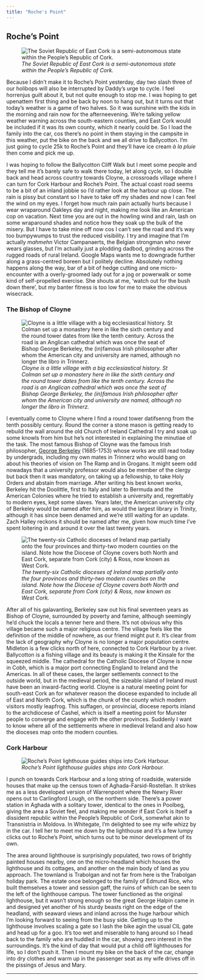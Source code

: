 ```yaml
---
title: "Roche's Point"
---
```


## **Roche's Point**

![*The Soviet Republic of East Cork is a semi-autonomous state within the People's Republic of Cork.*](images/aghada_soviet_republic.jpeg)

Because I didn't make it to Roche's Point yesterday, day two slash three of our holibops will also be interrupted by Daddy's urge to cycle. I feel horrenjus guilt about it, but not quite enough to stop me. I was hoping to get upenattem first thing and be back by noon to hang out, but it turns out that today's weather is a game of two halves. So it was sunshine with the kids in the morning and rain now for the afterneevening. We're talking yellow weather warning across the south-eastern counties, and East Cork would be included if it was its own county, which it nearly could be. So I load the family into the car, cos there's no point in them staying in the campsite in this weather, put the bike on the back and we all drive to Ballycotton. I'm just going to cycle 25k to Roche's Point and they'll have ice cream *à la pluie* then come and pick me up.

I was hoping to follow the Ballycotton Cliff Walk but I meet some people and they tell me it's barely safe to walk there today, let along cycle, so I double back and head across country towards Cloyne, a crossroads village where I can turn for Cork Harbour and Roche's Point. The actual coast road seems to be a bit of an inland jobbie so I'd rather look at the harbour up close. The rain is pissy but constant so I have to take off my shades and now I can feel the wind on my eyes. I forget how much rain pain actually hurts because I wear wraparound Oakleys day and night, making me look like an American cop on vacation. Next time you are out in the howling wind and rain, lash on some wraparound shades and notice how they soak up the bulk of the misery. But I have to take mine off now cos I can't see the road and it's way too bumpywumps to trust the reduced visibility. I try and imagine that I'm actually *mahmehn* Victor Campanaerts, the Belgian strongman who never wears glasses, but I'm actually just a plodding dadbod, grinding across the rugged roads of rural Ireland. Google Maps wants me to downgrade further along a grass-centred boreen but I politely decline. Absolutely nothing happens along the way, bar of a bit of hedge cutting and one micro-encounter with a overly-groomed lady out for a jog or powerwalk or some kind of self-propelled exercise. She shouts at me, 'watch out for the bush down there', but my banter fitness is too low for me to make the obvious wisecrack.

### The Bishop of Cloyne

![*Cloyne is a little village with a big ecclesiastical history. St Colman set up a monastery here in like the sixth century and the round tower dates from like the tenth century. Across the road is an Anglican cathedral which was once the seat of Bishop George Berkeley, the (in)famous Irish philosopher after whom the American city and university are named, although no longer the libro in Trinnerz.*](images/cloyne_round_tower.jpeg)

I eventually come to Cloyne where I find a round tower datifsenng from the tenth possibly century. Round the corner a stone mason is getting ready to rebuild the wall around the old Church of Ireland Cathedral I try and soak up some knowls from him but he's not interested in explaining the minutiae of the task. The most famous Bishop of Cloyne was the famous Irish philosopher, [George Berkeley](https://www.dib.ie/index.php/biography/berkeley-george-a0611) (1685-1753) whose works are still read today by undergrads, including my own mates in Trinnerz who would bang on about his theories of vision on The Ramp and in Grogans. It might seem odd nowadays that a university professor would also be member of the clergy but back then it was mandatory, on taking up a fellowship, to take Holy Orders and abstain from marriage. After writing his best known works, Berkeley hit the Doolittle, first to Italy and later to Bermuda and the American Colonies where he tried to establish a university and, regrettably to modern eyes, kept some slaves. Years later, the American university city of Berkeley would be named after him, as would the largest library in Trinity, although it has since been denamed and we're still waiting for an update. Zach Halley reckons it should be named after me, given how much time I've spent loitering in and around it over the last twenty years.

![*The twenty-six Catholic dioceses of Ireland map partially onto the four provinces and thirty-two modern counties on the island. Note how the Diocese of Cloyne covers both North and East Cork, separate from Cork (city) & Ross, now known as West Cork.*](images/clipboard-1022239013.png){fig-align="center"}

After all of his galavanting, Berkeley saw out his final seventeen years as Bishop of Cloyne, surrounded by poverty and famine, although seemingly he'd chuck the locals a tenner here and there. It's not obvious why this village became such a major religious centre. The village feels like the definition of the middle of nowhere, as our friend might put it. It's clear from the lack of geography why Cloyne is no longer a major population centre. Midleton is a few clicks north of here, connected to Cork Harbour by a river. Ballycotton is a fishing village and its beauty is making it the Kinsale for the squeezed middle. The cathedral for the Catholic Diocese of Cloyne is now in Cobh, which is a major port connecting England to Ireland and the Americas. In all of these cases, the larger settlements connect to the outside world, but in the medieval period, the sizeable island of Ireland must have been an inward-facting world. Cloyne is a natural meeting point for south-east Cork an for whatever reason the diocese expanded to include all of East and North Cork, which is the chunk of the county which modern visitors mostly leapfrog. This suffagen, or provincial, diocese reports inland to the archdiocese of Cashel, which is itself a meeting point for Munster people to converge and engage with the other provinces. Suddenly I want to know where all of the settlements where in medieval Ireland and also how the dioceses map onto the modern counties.

### **Cork Harbour**

![*Roche's Point lighthouse guides ships into Cork Harbour.*](images/roches_point_village-01.jpeg)

I punch on towards Cork Harbour and a long string of roadside, waterside houses that make up the census town of Aghada-Farsid-Rostellan. It strikes me as a less developed version of Warrenpoint where the Newry River opens out to Carlingford Lough, on the northern side. There's a power station in Aghada with a solitary tower, identical to the ones in Poolbeg, giving the area a Soviet feel, and making me wonder if East Cork is itself a dissident republic within the People's Republic of Cork, somewhat akin to Transnistria in Moldova. In Whitegate, I'm delighted to see my wife whizz by in the car. I tell her to meet me down by the lighthouse and it's a few lumpy clicks out to Roche's Point, which turns out to be minor development of its own.

The area around lighthouse is surprisingly populated, two rows of brightly painted houses nearby, one on the micro-headland which houses the lighthouse and its cottages, and another on the main body of land as you approach. The townland is Trabolgan and not far from here is the Trabolgan holiday park. The estate once belonged to the family of Edmund Rice, who built themselves a tower and session gaff, the ruins of which can be seen to the left of the lighthouse campus. The tower functioned as the original lighthouse, but it wasn't strong enough so the great George Halpin came in and designed yet another of his sturdy beasts right on the edge of the headland, with seaward views and inland across the huge harbour which I'm looking forward to seeing from the busy side. Getting up to the lighthouse involves scaling a gate so I lash the bike agin the usual CIL gate and head up for a goo. It's too wet and miserable to hang around so I head back to the family who are huddled in the car, showing zero interest in the surroundings. It's the kind of day that would put a child off lighthouses for life, so I don't push it. Then I mount my bike on the back of the car, change into dry clothes and warm up in the passenger seat as my wife drives off in the pissings of Jesus and Mary.

------------------------------------------------------------------------
